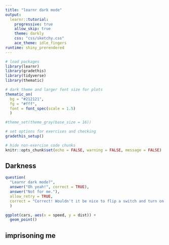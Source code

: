```yaml
---
title: "learnr dark mode"
output: 
  learnr::tutorial:
    progressive: true
    allow_skip: true
    theme: darkly
    css: "css/sketchy.css"
    ace_theme: idle_fingers
runtime: shiny_prerendered
---
```


<!-- Add JavaScript code for making the exercise code larger -->
<script language="JavaScript" src="js/exercise-font-size.js"></script>

```r
# load packages
library(learnr)
library(gradethis)
library(tidyverse)
library(thematic)

# dark theme and larger font size for plots
thematic_on(
  bg = "#212121", 
  fg = "#fff",
  font = font_spec(scale = 1.5)
  )

#theme_set(theme_gray(base_size = 16))

# set options for exercises and checking
gradethis_setup()

# hide non-exercise code chunks
knitr::opts_chunk$set(echo = FALSE, warning = FALSE, message = FALSE)
```

## Darkness

```r
question(
  "Learnr dark mode?",
  answer("Oh yeah!", correct = TRUE),
  answer("Not for me."),
  allow_retry = TRUE,
  correct = "Correct! Wouldn't it be nice to flip a switch and turn on dark mode?"
  )
```

```r
ggplot(cars, aes(x = speed, y = dist)) +
  geom_point()
```


## imprisoning me

